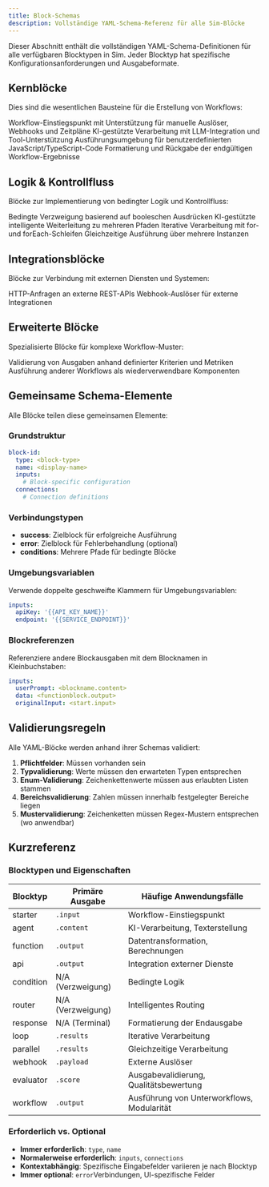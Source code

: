 ```yaml
---
title: Block-Schemas
description: Vollständige YAML-Schema-Referenz für alle Sim-Blöcke
---
```



Dieser Abschnitt enthält die vollständigen YAML-Schema-Definitionen für alle verfügbaren Blocktypen in Sim. Jeder Blocktyp hat spezifische Konfigurationsanforderungen und Ausgabeformate.

## Kernblöcke

Dies sind die wesentlichen Bausteine für die Erstellung von Workflows:

<Cards>
  <Card title="Starter-Block" href="/yaml/blocks/starter">
    Workflow-Einstiegspunkt mit Unterstützung für manuelle Auslöser, Webhooks und Zeitpläne
  </Card>
  <Card title="Agent-Block" href="/yaml/blocks/agent">
    KI-gestützte Verarbeitung mit LLM-Integration und Tool-Unterstützung
  </Card>
  <Card title="Funktions-Block" href="/yaml/blocks/function">
    Ausführungsumgebung für benutzerdefinierten JavaScript/TypeScript-Code
  </Card>
  <Card title="Antwort-Block" href="/yaml/blocks/response">
    Formatierung und Rückgabe der endgültigen Workflow-Ergebnisse
  </Card>
</Cards>

## Logik & Kontrollfluss

Blöcke zur Implementierung von bedingter Logik und Kontrollfluss:

<Cards>
  <Card title="Bedingungsblock" href="/yaml/blocks/condition">
    Bedingte Verzweigung basierend auf booleschen Ausdrücken
  </Card>
  <Card title="Router-Block" href="/yaml/blocks/router">
    KI-gestützte intelligente Weiterleitung zu mehreren Pfaden
  </Card>
  <Card title="Schleifenblock" href="/yaml/blocks/loop">
    Iterative Verarbeitung mit for- und forEach-Schleifen
  </Card>
  <Card title="Parallel-Block" href="/yaml/blocks/parallel">
    Gleichzeitige Ausführung über mehrere Instanzen
  </Card>
</Cards>

## Integrationsblöcke

Blöcke zur Verbindung mit externen Diensten und Systemen:

<Cards>
  <Card title="API-Block" href="/yaml/blocks/api">
    HTTP-Anfragen an externe REST-APIs
  </Card>
  <Card title="Webhook-Block" href="/yaml/blocks/webhook">
    Webhook-Auslöser für externe Integrationen
  </Card>
</Cards>

## Erweiterte Blöcke

Spezialisierte Blöcke für komplexe Workflow-Muster:

<Cards>
  <Card title="Evaluator-Block" href="/yaml/blocks/evaluator">
    Validierung von Ausgaben anhand definierter Kriterien und Metriken
  </Card>
  <Card title="Workflow-Block" href="/yaml/blocks/workflow">
    Ausführung anderer Workflows als wiederverwendbare Komponenten
  </Card>
</Cards>

## Gemeinsame Schema-Elemente

Alle Blöcke teilen diese gemeinsamen Elemente:

### Grundstruktur

```yaml
block-id:
  type: <block-type>
  name: <display-name>
  inputs:
    # Block-specific configuration
  connections:
    # Connection definitions
```

### Verbindungstypen

- **success**: Zielblock für erfolgreiche Ausführung
- **error**: Zielblock für Fehlerbehandlung (optional)
- **conditions**: Mehrere Pfade für bedingte Blöcke

### Umgebungsvariablen

Verwende doppelte geschweifte Klammern für Umgebungsvariablen:

```yaml
inputs:
  apiKey: '{{API_KEY_NAME}}'
  endpoint: '{{SERVICE_ENDPOINT}}'
```

### Blockreferenzen

Referenziere andere Blockausgaben mit dem Blocknamen in Kleinbuchstaben:

```yaml
inputs:
  userPrompt: <blockname.content>
  data: <functionblock.output>
  originalInput: <start.input>
```

## Validierungsregeln

Alle YAML-Blöcke werden anhand ihrer Schemas validiert:

1. **Pflichtfelder**: Müssen vorhanden sein
2. **Typvalidierung**: Werte müssen den erwarteten Typen entsprechen
3. **Enum-Validierung**: Zeichenkettenwerte müssen aus erlaubten Listen stammen
4. **Bereichsvalidierung**: Zahlen müssen innerhalb festgelegter Bereiche liegen
5. **Mustervalidierung**: Zeichenketten müssen Regex-Mustern entsprechen (wo anwendbar)

## Kurzreferenz

### Blocktypen und Eigenschaften

| Blocktyp | Primäre Ausgabe | Häufige Anwendungsfälle |
|------------|----------------|------------------|
| starter | `.input` | Workflow-Einstiegspunkt |
| agent | `.content` | KI-Verarbeitung, Texterstellung |
| function | `.output` | Datentransformation, Berechnungen |
| api | `.output` | Integration externer Dienste |
| condition | N/A (Verzweigung) | Bedingte Logik |
| router | N/A (Verzweigung) | Intelligentes Routing |
| response | N/A (Terminal) | Formatierung der Endausgabe |
| loop | `.results` | Iterative Verarbeitung |
| parallel | `.results` | Gleichzeitige Verarbeitung |
| webhook | `.payload` | Externe Auslöser |
| evaluator | `.score` | Ausgabevalidierung, Qualitätsbewertung |
| workflow | `.output` | Ausführung von Unterworkflows, Modularität |

### Erforderlich vs. Optional

- **Immer erforderlich**: `type`, `name`
- **Normalerweise erforderlich**: `inputs`, `connections`
- **Kontextabhängig**: Spezifische Eingabefelder variieren je nach Blocktyp
- **Immer optional**: `error`Verbindungen, UI-spezifische Felder